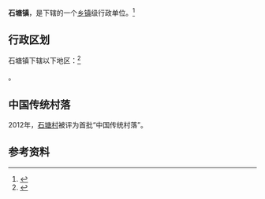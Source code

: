 {{中国乡级行政区|44/02/24/107/000
| 电话区号 = 751
}}

'''石塘镇'''，是{{PRC admin/fullname|44/02/24/107/000|3}}下辖的一个[[乡镇|乡镇]]级行政单位。<ref>{{PRC admin/ref sgc|{{PRC admin/parent|44/02/24/107/000}}}}</ref>

== 行政区划 ==

石塘镇下辖以下地区：<ref>{{PRC admin/ref sgc|44/02/24/107/000}}</ref>

{{PRC admin/children|44/02/24/107/000}}。

==中国传统村落==
2012年，[[石塘村|石塘村]]被评为首批“中国传统村落”。

== 参考资料 ==

{{reflist}}

{{行政区划小作品}}
{{PRC admin/navcat|44/02/24/107/000}}
